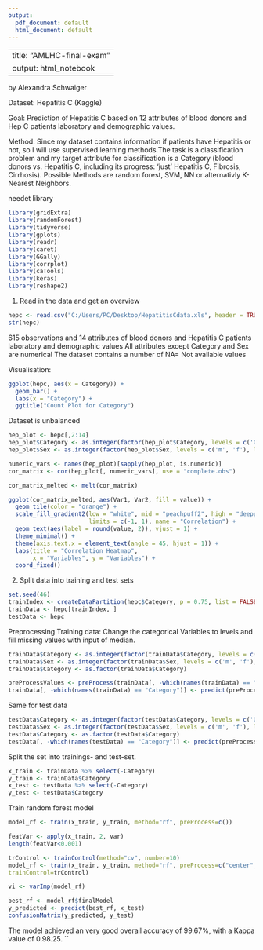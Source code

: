 ---
output:
  pdf_document: default
  html_document: default
---
---
title: "AMLHC-final-exam"
output: html_notebook
---
by Alexandra Schwaiger

Dataset: Hepatitis C (Kaggle)

Goal: Prediction of Hepatitis C based on 12 attributes of blood donors and Hep C patients laboratory and demographic values.

Method:
Since my dataset contains information if patients have Hepatitis or not, so I will use supervised learning methods.The task is a classification problem and my target attribute for classification is a Category (blood donors vs. Hepatitis C, including its progress: 'just' Hepatitis C, Fibrosis, Cirrhosis).
Possible Methods are random forest, SVM, NN or alternativly K-Nearest Neighbors.

needet library
```{r}
library(gridExtra)
library(randomForest)
library(tidyverse)
library(gplots)
library(readr)
library(caret)
library(GGally)
library(corrplot)
library(caTools)
library(keras)
library(reshape2)

```

1. Read in the data and get an overview

```{r}
hepc <- read.csv("C:/Users/PC/Desktop/HepatitisCdata.xls", header = TRUE) 
str(hepc)
```
615 observations and 14 attributes of blood donors and Hepatitis C patients laboratory and demographic values
All attributes except Category and Sex are numerical
The dataset contains a number of NA= Not available values

Visualisation:
```{r}

ggplot(hepc, aes(x = Category)) +
  geom_bar() +
  labs(x = "Category") +
  ggtitle("Count Plot for Category")
```
Dataset is unbalanced 


```{r}
hep_plot <- hepc[,2:14]
hep_plot$Category <- as.integer(factor(hep_plot$Category, levels = c('0=Blood Donor', '0s=suspect Blood Donor', '1=Hepatitis', '2=Fibrosis', '3=Cirrhosis'), labels = c(0, 0, 1, 2, 3)))
hep_plot$Sex <- as.integer(factor(hep_plot$Sex, levels = c('m', 'f'), labels = c(1, 0)))

numeric_vars <- names(hep_plot)[sapply(hep_plot, is.numeric)]
cor_matrix <- cor(hep_plot[, numeric_vars], use = "complete.obs")

cor_matrix_melted <- melt(cor_matrix)

ggplot(cor_matrix_melted, aes(Var1, Var2, fill = value)) +
  geom_tile(color = "orange") +
  scale_fill_gradient2(low = "white", mid = "peachpuff2", high = "deeppink1", midpoint = 0,
                       limits = c(-1, 1), name = "Correlation") +
  geom_text(aes(label = round(value, 2)), vjust = 1) +
  theme_minimal() +
  theme(axis.text.x = element_text(angle = 45, hjust = 1)) +
  labs(title = "Correlation Heatmap",
       x = "Variables", y = "Variables") +
  coord_fixed()

```


2. Split data into training and test sets
```{r}
set.seed(46)
trainIndex <- createDataPartition(hepc$Category, p = 0.75, list = FALSE)
trainData <- hepc[trainIndex, ]
testData <- hepc

```

Preprocessing Training data: Change the categorical Variables to levels and fill missing values with input of median.
```{r}

trainData$Category <- as.integer(factor(trainData$Category, levels = c('0=Blood Donor', '0s=suspect Blood Donor', '1=Hepatitis', '2=Fibrosis', '3=Cirrhosis'), labels = c(0, 0, 1, 2, 3)))
trainData$Sex <- as.integer(factor(trainData$Sex, levels = c('m', 'f'), labels = c(1, 0)))
trainData$Category <- as.factor(trainData$Category)

preProcessValues <- preProcess(trainData[, -which(names(trainData) == "Category")], method = c("medianImpute", "center", "scale"))
trainData[, -which(names(trainData) == "Category")] <- predict(preProcessValues, trainData[, -which(names(trainData) == "Category")])
```

Same for test data
```{r}
testData$Category <- as.integer(factor(testData$Category, levels = c('0=Blood Donor', '0s=suspect Blood Donor', '1=Hepatitis', '2=Fibrosis', '3=Cirrhosis'), labels = c(0, 0, 1, 2, 3)))
testData$Sex <- as.integer(factor(testData$Sex, levels = c('m', 'f'), labels = c(1, 0)))
testData$Category <- as.factor(testData$Category)
testData[, -which(names(testData) == "Category")] <- predict(preProcessValues, testData[, -which(names(testData) == "Category")])
```


Split the set into trainings- and test-set.
```{r}
x_train <- trainData %>% select(-Category)
y_train <- trainData$Category
x_test <- testData %>% select(-Category)
y_test <- testData$Category


```


Train random forest model

```{r}
model_rf <- train(x_train, y_train, method="rf", preProcess=c())

featVar <- apply(x_train, 2, var)
length(featVar<0.001)

trControl <- trainControl(method="cv", number=10)
model_rf <- train(x_train, y_train, method="rf", preProcess=c("center", "scale"),
trainControl=trControl)
```

```{r}
vi <- varImp(model_rf)
```

```{r}
best_rf <- model_rf$finalModel
y_predicted <- predict(best_rf, x_test)
confusionMatrix(y_predicted, y_test)
```
The model achieved an very good overall accuracy of 99.67%, with a Kappa value of 0.98.25. 
``



